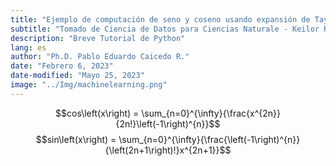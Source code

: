 ```yaml
---
title: "Ejemplo de computación de seno y coseno usando expansión de Taylor"
subtitle: "Tomado de Ciencia de Datos para Ciencias Naturale - Keilor Rojas"
description: "Breve Tutorial de Python"
lang: es
author: "Ph.D. Pablo Eduardo Caicedo R."
date: "Febrero 6, 2023"
date-modified: "Mayo 25, 2023"
image: "../Img/machinelearning.png"
---
```


$$cos\left(x\right) = \sum_{n=0}^{\infty}{\frac{x^{2n}}{2n!}\left(-1\right)^{n}}$$
$$sin\left(x\right) = \sum_{n=0}^{\infty}{\frac{\left(-1\right)^{n}}{\left(2n+1\right)!}x^{2n+1}}$$